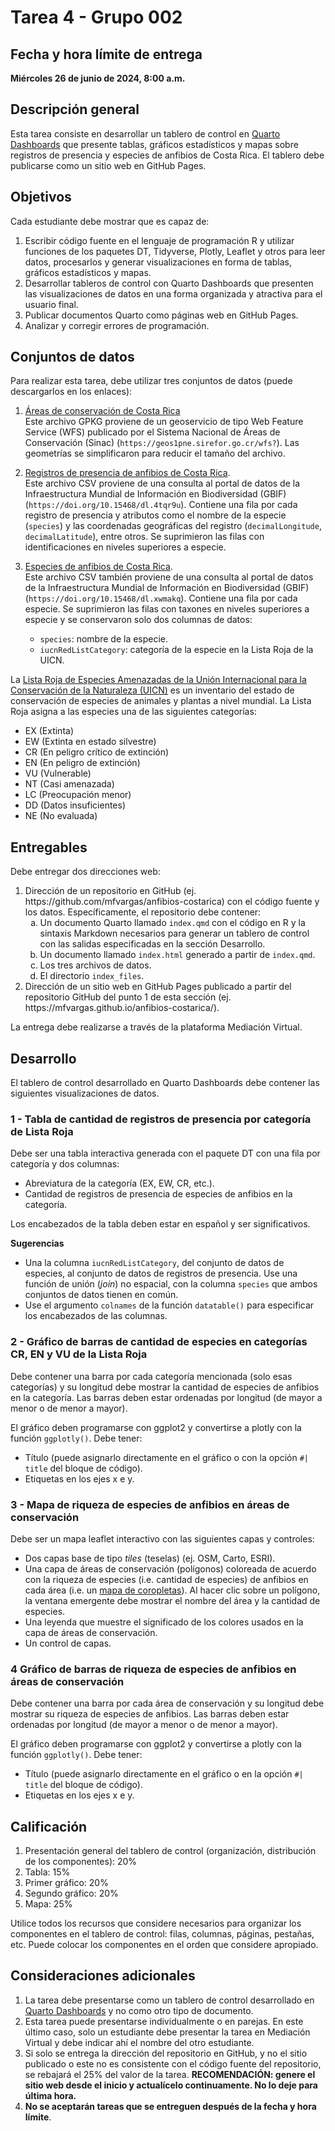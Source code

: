 # Tarea 4 - Grupo 002 {.unnumbered}

## Fecha y hora límite de entrega
**Miércoles 26 de junio de 2024, 8:00 a.m.**

## Descripción general
Esta tarea consiste en desarrollar un tablero de control en [Quarto Dashboards](https://quarto.org/docs/dashboards/) que presente tablas, gráficos estadísticos y mapas sobre registros de presencia y especies de anfibios de Costa Rica. El tablero debe publicarse como un sitio web en GitHub Pages.

## Objetivos
Cada estudiante debe mostrar que es capaz de:

1. Escribir código fuente en el lenguaje de programación R y utilizar funciones de los paquetes DT, Tidyverse, Plotly, Leaflet y otros para leer datos, procesarlos y generar visualizaciones en forma de tablas, gráficos estadísticos y mapas.
2. Desarrollar tableros de control con Quarto Dashboards que presenten las visualizaciones de datos en una forma organizada y atractiva para el usuario final.
3. Publicar documentos Quarto como páginas web en GitHub Pages.
4. Analizar y corregir errores de programación.

## Conjuntos de datos
Para realizar esta tarea, debe utilizar tres conjuntos de datos (puede descargarlos en los enlaces):

1. [Áreas de conservación de Costa Rica](https://github.com/gf0604-procesamientodatosgeograficos/2024-i/blob/main/datos/sinac/areas-conservacion.gpkg)  
Este archivo GPKG proviene de un geoservicio de tipo Web Feature Service (WFS) publicado por el Sistema Nacional de Áreas de Conservación (Sinac) (`https://geos1pne.sirefor.go.cr/wfs?`). Las geometrías se simplificaron para reducir el tamaño del archivo.

2. [Registros de presencia de anfibios de Costa Rica](https://github.com/gf0604-procesamientodatosgeograficos/2024-i/blob/main/datos/gbif/registros-anfibios.csv).  
Este archivo CSV proviene de una consulta al portal de datos de la Infraestructura Mundial de Información en Biodiversidad (GBIF)  (`https://doi.org/10.15468/dl.4tqr9u`). Contiene una fila por cada registro de presencia y atributos como el nombre de la especie (`species`) y las coordenadas geográficas del registro (`decimalLongitude`, `decimalLatitude`), entre otros. Se suprimieron las filas con identificaciones en niveles superiores a especie.

3. [Especies de anfibios de Costa Rica](https://github.com/gf0604-procesamientodatosgeograficos/2024-i/blob/main/datos/gbif/especies-anfibios.csv).  
Este archivo CSV también proviene de una consulta al portal de datos de la Infraestructura Mundial de Información en Biodiversidad (GBIF) (`https://doi.org/10.15468/dl.xwmakq`). Contiene una fila por cada especie. Se suprimieron las filas con taxones en niveles superiores a especie y se conservaron solo dos columnas de datos:

    - `species`: nombre de la especie.
    - `iucnRedListCategory`: categoría de la especie en la Lista Roja de la UICN.

La [Lista Roja de Especies Amenazadas de la Unión Internacional para la Conservación de la Naturaleza (UICN)](https://www.iucnredlist.org/) es un inventario del estado de conservación de especies de animales y plantas a nivel mundial. La Lista Roja asigna a las especies una de las siguientes categorías:

- EX (Extinta)
- EW (Extinta en estado silvestre)
- CR (En peligro crítico de extinción)
- EN (En peligro de extinción)
- VU (Vulnerable)
- NT (Casi amenazada)
- LC (Preocupación menor)
- DD (Datos insuficientes)
- NE (No evaluada)

## Entregables
Debe entregar dos direcciones web:

1.  Dirección de un repositorio en GitHub (ej. https://github.com/mfvargas/anfibios-costarica) con el código fuente y los datos. Específicamente, el repositorio debe contener:
    a. Un documento Quarto llamado `index.qmd` con el código en R y la sintaxis Markdown necesarios para generar un tablero de control con las salidas especificadas en la sección Desarrollo.
    b. Un documento llamado `index.html` generado a partir de `index.qmd`.
    c. Los tres archivos de datos.
    d. El directorio `index_files`.    
    
2. Dirección de un sitio web en GitHub Pages publicado a partir del repositorio GitHub del punto 1 de esta sección (ej. https://mfvargas.github.io/anfibios-costarica/).

La entrega debe realizarse a través de la plataforma Mediación Virtual.

## Desarrollo
El tablero de control desarrollado en Quarto Dashboards debe contener las siguientes visualizaciones de datos.

### 1 - Tabla de cantidad de registros de presencia por categoría de Lista Roja
Debe ser una tabla interactiva generada con el paquete DT con una fila por categoría y dos columnas:

- Abreviatura de la categoría (EX, EW, CR, etc.).
- Cantidad de registros de presencia de especies de anfibios en la categoría.

Los encabezados de la tabla deben estar en español y ser significativos. 

**Sugerencias**  

- Una la columna `iucnRedListCategory`, del conjunto de datos de especies, al conjunto de datos de registros de presencia. Use una función de unión (*join*) no espacial, con la columna `species` que ambos conjuntos de datos tienen en común.
- Use el argumento `colnames` de la función `datatable()` para especificar los encabezados de las columnas.

### 2 - Gráfico de barras de cantidad de especies en categorías CR, EN y VU de la Lista Roja
Debe contener una barra por cada categoría mencionada (solo esas categorías) y su longitud debe mostrar la cantidad de especies de anfibios en la categoría. Las barras deben estar ordenadas por longitud (de mayor a menor o de menor a mayor).

El gráfico deben programarse con ggplot2 y convertirse a plotly con la función `ggplotly()`. Debe tener:

- Título (puede asignarlo directamente en el gráfico o con la opción `#| title` del bloque de código).
- Etiquetas en los ejes x e y.

### 3 - Mapa de riqueza de especies de anfibios en áreas de conservación
Debe ser un mapa leaflet interactivo con las siguientes capas y controles:

- Dos capas base de tipo *tiles* (teselas) (ej. OSM, Carto, ESRI).
- Una capa de áreas de conservación (polígonos) coloreada de acuerdo con la riqueza de especies (i.e. cantidad de especies) de anfibios en cada área (i.e. un [mapa de coropletas](https://es.wikipedia.org/wiki/Mapa_coropl%C3%A9tico)). Al hacer clic sobre un polígono, la ventana emergente debe mostrar el nombre del área y la cantidad de especies.
- Una leyenda que muestre el significado de los colores usados en la capa de áreas de conservación.
- Un control de capas.

### 4 Gráfico de barras de riqueza de especies de anfibios en áreas de conservación
Debe contener una barra por cada área de conservación y su longitud debe mostrar su riqueza de especies de anfibios. Las barras deben estar ordenadas por longitud (de mayor a menor o de menor a mayor).

El gráfico deben programarse con ggplot2 y convertirse a plotly con la función `ggplotly()`. Debe tener:

- Título (puede asignarlo directamente en el gráfico o en la opción `#| title` del bloque de código).
- Etiquetas en los ejes x e y.

## Calificación
1. Presentación general del tablero de control (organización, distribución de los componentes): 20%
2. Tabla: 15%
3. Primer gráfico: 20%
4. Segundo gráfico: 20%
5. Mapa: 25%

Utilice todos los recursos que considere necesarios para organizar los componentes en el tablero de control: filas, columnas, páginas, pestañas, etc. Puede colocar los componentes en el orden que considere apropiado.

## Consideraciones adicionales
1. La tarea debe presentarse como un tablero de control desarrollado en [Quarto Dashboards](https://quarto.org/docs/dashboards/) y no como otro tipo de documento.
2. Esta tarea puede presentarse individualmente o en parejas. En este último caso, solo un estudiante debe presentar la tarea en Mediación Virtual y debe indicar ahí el nombre del otro estudiante.
3. Si solo se entrega la dirección del repositorio en GitHub, y no el sitio publicado o este no es consistente con el código fuente del repositorio, se rebajará el 25% del valor de la tarea. **RECOMENDACIÓN: genere el sitio web desde el inicio y actualícelo continuamente. No lo deje para última hora.**
3. **No se aceptarán tareas que se entreguen después de la fecha y hora límite**.